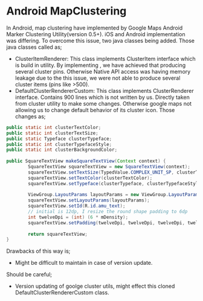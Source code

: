 # Android MapClustering

In Android,  map clustering have implemented by Google Maps Android Marker Clustering Utility(version 0.5+).  iOS and Android implementation was differing. To overcome this issue, two java classes being added.  Those java classes called as;

* ClusterItemRenderer: This class implements ClusterItem interface which is build in utility. By implementing ,  we have achieved that  producing several cluster pins.  Otherwise Native API access was having memory leakage due to the this issue, we were not able to produce several cluster items (pins like >500). 
* DefaultClusterRendererCustom:  This class implements ClusterRenderer interface. Contains 900 lines which is not written by us. Directly taken from cluster utility to make some changes. Otherwise google maps not allowing us to change default behavior of its cluster icon. Those changes as;

```java
public static int clusterTextColor;
public static int clusterTextSize;
public static Typeface clusterTypeface;
public static int clusterTypefaceStyle;
public static int clusterBackgroundColor;
 
public SquareTextView makeSquareTextView(Context context) {
        SquareTextView squareTextView = new SquareTextView(context);
        squareTextView.setTextSize(TypedValue.COMPLEX_UNIT_SP, clusterTextSize);
        squareTextView.setTextColor(clusterTextColor);
        squareTextView.setTypeface(clusterTypeface, clusterTypefaceStyle);
 
        ViewGroup.LayoutParams layoutParams = new ViewGroup.LayoutParams(ViewGroup.LayoutParams.WRAP_CONTENT,    ViewGroup.LayoutParams.WRAP_CONTENT);
        squareTextView.setLayoutParams(layoutParams);
        squareTextView.setId(R.id.amu_text);
        // initial is 12dp, I resize the round shape padding to 6dp
        int twelveDpi = (int) (6 * mDensity);
        squareTextView.setPadding(twelveDpi, twelveDpi, twelveDpi, twelveDpi);
 
        return squareTextView;
}
```

Drawbacks of this way is; 
* Might be difficult to maintain in case of version update. 

Should be careful;
* Version updating of goolge cluster utils, might effect this cloned DefaultClusterRendererCustom class. 


